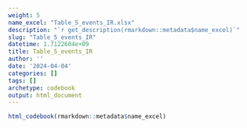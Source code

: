 ```yaml
---
weight: 5
name_excel: "Table_5_events_IR.xlsx"
description: "`r get_description(rmarkdown::metadata$name_excel)`"
slug: "Table_5_events_IR"
datetime: 1.7122604e+09
title: Table_5_events_IR
author: ''
date: '2024-04-04'
categories: []
tags: []
archetype: codebook
output: html_document
---
```


```r
html_codebook(rmarkdown::metadata$name_excel)
```
